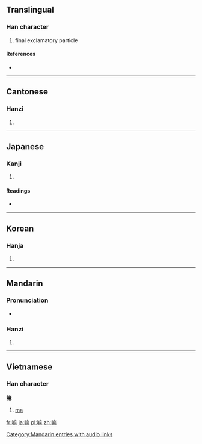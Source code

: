==Translingual==

===Han character===
{{Han char|rn=30|rad=口|as=11|sn=14|four=6009<sub>4</sub>|canj=口戈木木 (RIDD), 口戈十金 (RIJC)}}

# final exclamatory particle

====References====
* {{Han ref|kx=0206.201|dkj=04230|dj=0429.190|hdz=10678.070|uh=561B|ud=22043|bh=B9C0|bd=47552}}

----

==Cantonese==

===Hanzi===
{{yue-hanzi|jyut=|y=ma4}}

# {{defn|Cantonese|sort=口11}}

----

==Japanese==

===Kanji===
{{ja-kanji|grade=|rs=口11}}

# {{defn|Japanese|sort=口11}}

====Readings====
* {{ja-readings|on=[[ま]] (ma)|kun=}}

----

==Korean==

===Hanja===
{{ko-hanja|hangeul=마|rv=ma|mr=ma}}

# {{defn|Korean|sort=口11}}

----

==Mandarin==

===Pronunciation===
* {{audio|zh-ma.ogg|audio}}

===Hanzi===
{{cmn-hanzi|pin=[[ma]] ([[ma5]])|wg=ma<sup>5</sup>}}

# {{defn|Mandarin|sort=口11}}

[[Category:Mandarin entries with audio links]]

----

==Vietnamese==

===Han character===
'''嘛'''

# [[ma]]

[[fr:嘛]]
[[ja:嘛]]
[[pl:嘛]]
[[zh:嘛]]